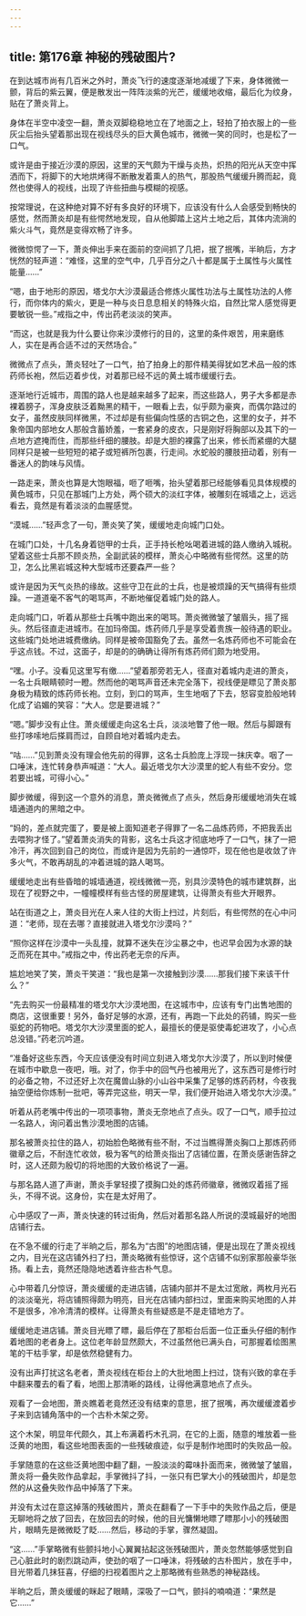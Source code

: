 ```yaml
---
---
---
```

title: 第176章 神秘的残破图片?
---



在到达城市尚有几百米之外时，萧炎飞行的速度逐渐地减缓了下来，身体微微一颤，背后的紫云翼，便是散发出一阵阵淡紫的光芒，缓缓地收缩，最后化为纹身，贴在了萧炎背上。

身体在半空中凌空一翻，萧炎双脚稳稳地立在了地面之上，轻拍了拍衣服上的一些灰尘后抬头望着那出现在视线尽头的巨大黄色城市，微微一笑的同时，也是松了一口气。

或许是由于接近沙漠的原因，这里的天气颇为干燥与炎热，炽热的阳光从天空中挥洒而下，将脚下的大地烘烤得不断散发着熏人的热气，那股热气缓缓升腾而起，竟然也使得人的视线，出现了许些扭曲与模糊的视感。

按常理说，在这种绝对算不好有多良好的环境下，应该没有什么人会感受到畅快的感觉，然而萧炎却是有些愕然地发现，自从他脚踏上这片土地之后，其体内流淌的紫火斗气，竟然是变得欢畅了许多。

微微惊愕了一下，萧炎伸出手来在面前的空间抓了几把，抿了抿嘴，半晌后，方才恍然的轻声道：“难怪，这里的空气中，几乎百分之八十都是属于土属性与火属性能量……”

“嗯，由于地形的原因，塔戈尔大沙漠最适合修炼火属性功法与土属性功法的人修行，而你体内的紫火，更是一种与炎日息息相关的特殊火焰，自然比常人感觉得更要敏锐一些。”戒指之中，传出药老淡淡的笑声。

“而这，也就是我为什么要让你来沙漠修行的目的，这里的条件艰苦，用来磨练人，实在是再合适不过的天然场合。”

微微点了点头，萧炎轻吐了一口气，拍了拍身上的那件精美得犹如艺术品一般的炼药师长袍，然后迈着步伐，对着那已经不远的黄土城市缓缓行去。

逐渐地行近城市，周围的路人也是越来越多了起来，而这些路人，男子大多都是赤裸着膀子，浑身皮肤泛着黝黑的精干，一眼看上去，似乎颇为豪爽，而偶尔路过的女子，虽然皮肤同样微黑，不过却是有些偏向性感的古铜之色，这里的女子，并不象帝国内部地女人那般含蓄娇羞，一套紧身的皮衣，只是刚好将胸部以及其下的一点地方遮掩而住，而那些纤细的腰肢。却是大胆的裸露了出来，修长而紧绷的大腿同样只是被一些短短的裙子或短裤所包裹，行走间。水蛇般的腰肢扭动着，别有一番迷人的韵味与风情。

一路走来，萧炎也算是大饱眼福，咂了咂嘴，抬头望着那已经能够看见具体规模的黄色城市，只见在那城门上方处，两个硕大的淡红字体，被雕刻在城墙之上，远远看去，竟然是有着淡淡的血腥感觉。

“漠城……”轻声念了一句，萧炎笑了笑，缓缓地走向城门口处。

在城门口处，十几名身着铠甲的士兵，正手持长枪吆喝着进城的路人缴纳入城税。望着这些士兵那不顾炎热，全副武装的模样，萧炎心中略微有些愕然。这里的防卫，怎么比黑岩城这种大型城市还要森严一些？

或许是因为天气炎热的缘故。这些守卫在此的士兵，也是被烦躁的天气搞得有些烦躁。一道道毫不客气的喝骂声，不断地催促着城门处的路人。

走向城门口，听着从那些士兵嘴中跑出来的喝骂。萧炎微微皱了皱眉头，摇了摇头。然后径直走进城市。在加玛帝国。炼药师几乎是享受着贵族一般待遇的职业。这些城门处地进城费缴纳。同样是被帝国豁免了去。虽然一名炼药师也不可能会在乎这点钱。不过，这面子，却是的的确确让得所有炼药师们颇为地受用。

“嘿。小子。没看见这里写有缴……”望着那旁若无人，径直对着城内走进的萧炎，一名士兵眼睛顿时一瞪。然而他的喝骂声音还未完全落下，视线便是瞟见了萧炎那身极为精致的炼药师长袍。立刻，到口的骂声，生生地咽了下去，怒容变脸般地转化成了谄媚的笑容：“大人。您是要进城？”

“嗯。”脚步没有止住。萧炎缓缓走向这名士兵，淡淡地瞥了他一眼。然后与脚跟有些打哆嗦地后搽肩而过，自顾自地对着城内走去。

“咕……”见到萧炎没有理会他先前的得罪，这名士兵脸庞上浮现一抹庆幸。咽了一口唾沫，连忙转身恭声喊道：“大人。最近塔戈尔大沙漠里的蛇人有些不安分。您若要出城，可得小心。”

脚步微缓，得到这一个意外的消息，萧炎微微点了点头，然后身形缓缓地消失在城墙通道内的黑暗之中。

“妈的，差点就完蛋了，要是被上面知道老子得罪了一名二品炼药师，不把我丢出去喂狗才怪了。”望着萧炎消失的背影，这名士兵这才彻底地呼了一口气，抹了一把冷汗，再次回到自己的岗位，而或许是因为先前的一通惊吓，现在他也是收敛了许多火气，不敢再胡乱的冲着进城的路人喝骂。

缓缓地走出有些昏暗的城墙通道，视线微微一亮，别具沙漠特色的城市建筑群，出现在了视野之中，一幢幢模样有些古怪的房屋建筑，让得萧炎有些大开眼界。

站在街道之上，萧炎目光在人来人往的大街上扫过，片刻后，有些愕然的在心中问道：“老师，现在去哪？直接就进入塔戈尔沙漠吗？”

“照你这样在沙漠中一头乱撞，就算不迷失在沙尘暴之中，也迟早会因为水源的缺乏而死在其中。”戒指之中，传出药老无奈的斥声。

尴尬地笑了笑，萧炎干笑道：“我也是第一次接触到沙漠……那我们接下来该干什么？”

“先去购买一份最精准的塔戈尔大沙漠地图，在这城市中，应该有专门出售地图的商店，这很重要！另外，备好足够的水源，还有，再跑一下此处的药铺，购买一些驱蛇的药物吧。塔戈尔大沙漠里面的蛇人，最擅长的便是驱使毒蛇进攻了，小心点总没错。”药老沉吟道。

“准备好这些东西，今天应该便没有时间立刻进入塔戈尔大沙漠了，所以到时候便在城市中歇息一夜吧，哦。对了，你手中的回气丹也被用光了，这东西可是修行时的必备之物，不过还好上次在魔兽山脉的小山谷中采集了足够的炼药药材，今夜我抽空便给你炼制一批吧，等弄完这些，明天一早，我们便开始进入塔戈尔大沙漠。”

听着从药老嘴中传出的一项项事物，萧炎无奈地点了点头。叹了一口气，顺手拉过一名路人，询问着出售沙漠地图的店铺。

那名被萧炎拉住的路人，初始脸色略微有些不耐，不过当瞧得萧炎胸口上那炼药师徽章之后，不耐连忙收敛，极为客气的给萧炎指出了店铺位置，在萧炎感谢告辞之时，这人还颇为殷切的将地图的大致价格说了一遍。

与那名路人道了声谢，萧炎手掌轻摸了摸胸口处的炼药师徽章，微微叹着摇了摇头，不得不说。这身份，实在是太好用了。

心中感叹了一声，萧炎快速的转过街角，然后对着那名路人所说的漠城最好的地图店铺行去。

在不急不缓的行走了半晌之后，那名为“古图”的地图店铺，便是出现在了萧炎视线之内，目光在这店铺外扫了扫，萧炎略微有些惊讶，这个店铺不似别家那般豪华张扬。看上去，竟然还隐隐地透着许些古朴气息。

心中带着几分惊讶，萧炎缓缓的走进店铺，店铺内部并不是太过宽敞，两枚月光石的淡淡毫光，将店铺照得颇为明亮，目光在店铺内部扫过，里面来购买地图的人并不是很多，冷冷清清的模样。让得萧炎有些疑惑是不是走错地方了。

缓缓地走进店铺。萧炎目光瞟了瞟，最后停在了那柜台后面一位正垂头仔细的制作着地图的老者身上。这位老年龄显然颇大，不过虽然他已满头白，可那握着绘图黑笔的干枯手掌，却是依然稳健有力。

没有出声打扰这名老者，萧炎视线在柜台上的大批地图上扫过，饶有兴致的拿在手中翻来覆去的看了看，地图上那清晰的路线，让得他满意地点了点头。

观看了一会地图，萧炎瞧着老竟然还没有结束的意思，抿了抿嘴，再次缓缓渡着步子来到店铺角落中的一个古朴木架之旁。

这个木架，明显年代颇久，其上布满着朽木孔洞，在它的上面，随意的堆放着一些泛黄的地图，看这些地图表面的一些残破痕迹，似乎是制作地图时的失败品一般。

手掌随意的在这些泛黄地图中翻了翻，一股淡淡的霉味扑面而来，微微皱了皱眉，萧炎将一叠失败作品拿起，手掌微抖了抖，一张只有巴掌大小的残破图片，却是忽然的从这叠失败作品中掉落了下来。

并没有太过在意这掉落的残破图片，萧炎在翻看了一下手中的失败作品之后，便是无聊地将之放了回去，在放回去的时候，他的目光慵懒地瞟了瞟那小小的残破图片，眼睛先是微微眨了眨……然后，移动的手掌，骤然凝固。

“这……”手掌略微有些颤抖地小心翼翼拈起这张残破图片，萧炎忽然能够感觉到自己心脏此时的剧烈跳动声，使劲的咽了一口唾沫，将残破的古朴图片，放在手中，目光带着几抹狂喜，仔细的扫视着图片之上那略微有些熟悉的神秘路线。

半晌之后，萧炎缓缓的眯起了眼睛，深吸了一口气，颤抖的喃喃道：“果然是它……”